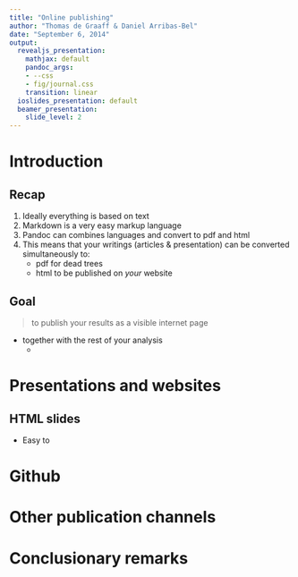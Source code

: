 ```yaml
---
title: "Online publishing"
author: "Thomas de Graaff & Daniel Arribas-Bel"
date: "September 6, 2014"
output:
  revealjs_presentation:
    mathjax: default
    pandoc_args:
    - --css
    - fig/journal.css
    transition: linear
  ioslides_presentation: default
  beamer_presentation:
    slide_level: 2
---
```


# Introduction

## Recap

1. Ideally everything is based on text
2. Markdown is a very easy markup language
3. Pandoc can combines languages and convert to pdf and html
4. This means that your writings (articles & presentation) can be converted simultaneously to:
    + pdf for dead trees
    + html to be published on *your* website
    
## Goal

> to publish your results as a visible internet page

+ together with the rest of your analysis
    + 

# Presentations and websites

## HTML slides

+ Easy to 

# Github
 
# Other publication channels

# Conclusionary remarks
